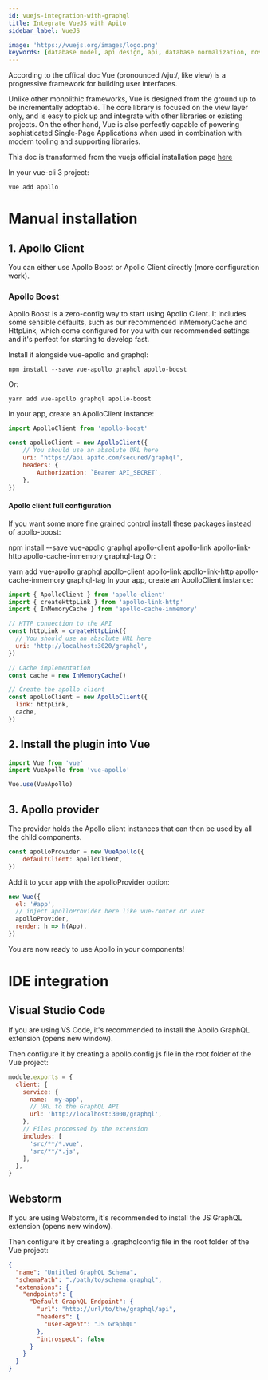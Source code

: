 ```yaml
---
id: vuejs-integration-with-graphql
title: Integrate VueJS with Apito
sidebar_label: VueJS

image: 'https://vuejs.org/images/logo.png'
keywords: [database model, api design, api, database normalization, nosql, nosql database design]
---
```

<head>
    <meta property="og:type" content="article" />
</head>

According to the offical doc Vue (pronounced /vjuː/, like view) is a progressive framework for building user interfaces.

Unlike other monolithic frameworks, Vue is designed from the ground up to be incrementally adoptable. The core library is focused on the view layer only,
and is easy to pick up and integrate with other libraries or existing projects. On the other hand, Vue is also perfectly capable of powering sophisticated
Single-Page Applications when used in combination with modern tooling and supporting libraries.

This doc is transformed from the vuejs official installation page [here](https://apollo.vuejs.org/guide/installation.html#installation)

In your vue-cli 3 project:

```shell
vue add apollo
```

# Manual installation

## 1. Apollo Client

You can either use Apollo Boost or Apollo Client directly (more configuration work).

### Apollo Boost

Apollo Boost is a zero-config way to start using Apollo Client. It includes some sensible defaults, such as our recommended InMemoryCache and HttpLink,
which come configured for you with our recommended settings and it's perfect for starting to develop fast.

Install it alongside vue-apollo and graphql:
```
npm install --save vue-apollo graphql apollo-boost
```
Or:
```
yarn add vue-apollo graphql apollo-boost
```
In your app, create an ApolloClient instance:

```javascript
import ApolloClient from 'apollo-boost'

const apolloClient = new ApolloClient({
    // You should use an absolute URL here
    uri: 'https://api.apito.com/secured/graphql',
    headers: {
        Authorization: `Bearer API_SECRET`,
    },
})
```
#### Apollo client full configuration

If you want some more fine grained control install these packages instead of apollo-boost:

npm install --save vue-apollo graphql apollo-client apollo-link apollo-link-http apollo-cache-inmemory graphql-tag
Or:

yarn add vue-apollo graphql apollo-client apollo-link apollo-link-http apollo-cache-inmemory graphql-tag
In your app, create an ApolloClient instance:

```javascript
import { ApolloClient } from 'apollo-client'
import { createHttpLink } from 'apollo-link-http'
import { InMemoryCache } from 'apollo-cache-inmemory'

// HTTP connection to the API
const httpLink = createHttpLink({
  // You should use an absolute URL here
  uri: 'http://localhost:3020/graphql',
})

// Cache implementation
const cache = new InMemoryCache()

// Create the apollo client
const apolloClient = new ApolloClient({
  link: httpLink,
  cache,
})
```

## 2. Install the plugin into Vue

```javascript
import Vue from 'vue'
import VueApollo from 'vue-apollo'

Vue.use(VueApollo)
```


## 3. Apollo provider

The provider holds the Apollo client instances that can then be used by all the child components.

```javascript
const apolloProvider = new VueApollo({
    defaultClient: apolloClient,
})
```
Add it to your app with the apolloProvider option:

```javascript
new Vue({
  el: '#app',
  // inject apolloProvider here like vue-router or vuex
  apolloProvider,
  render: h => h(App),
})
```
You are now ready to use Apollo in your components!

# IDE integration

## Visual Studio Code
If you are using VS Code, it's recommended to install the Apollo GraphQL extension (opens new window).

Then configure it by creating a apollo.config.js file in the root folder of the Vue project:

```javascript title='apollo.config.js'
module.exports = {
  client: {
    service: {
      name: 'my-app',
      // URL to the GraphQL API
      url: 'http://localhost:3000/graphql',
    },
    // Files processed by the extension
    includes: [
      'src/**/*.vue',
      'src/**/*.js',
    ],
  },
}
```

## Webstorm
If you are using Webstorm, it's recommended to install the JS GraphQL extension (opens new window).

Then configure it by creating a .graphqlconfig file in the root folder of the Vue project:

```json
{
  "name": "Untitled GraphQL Schema",
  "schemaPath": "./path/to/schema.graphql",
  "extensions": {
    "endpoints": {
      "Default GraphQL Endpoint": {
        "url": "http://url/to/the/graphql/api",
        "headers": {
          "user-agent": "JS GraphQL"
        },
        "introspect": false
      }
    }
  }
}
```